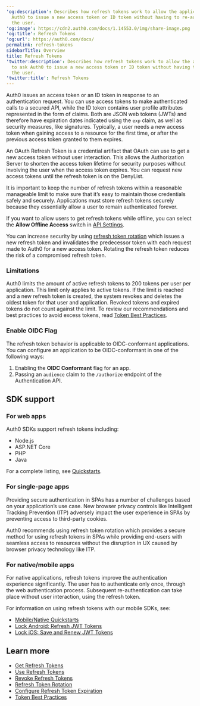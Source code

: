 ---
'og:description': Describes how refresh tokens work to allow the application to ask
  Auth0 to issue a new access token or ID token without having to re-authenticate
  the user.
'og:image': https://cdn2.auth0.com/docs/1.14553.0/img/share-image.png
'og:title': Refresh Tokens
'og:url': https://auth0.com/docs/
permalink: refresh-tokens
sidebarTitle: Overview
title: Refresh Tokens
'twitter:description': Describes how refresh tokens work to allow the application
  to ask Auth0 to issue a new access token or ID token without having to re-authenticate
  the user.
'twitter:title': Refresh Tokens
---
Auth0 issues an <Tooltip tip="Access Token: Authorization credential, in the form of an opaque string or JWT, used to access an API." cta="View Glossary" href="/docs/glossary?term=access+token">access token</Tooltip> or an <Tooltip tip="Access Token: Authorization credential, in the form of an opaque string or JWT, used to access an API." cta="View Glossary" href="/docs/glossary?term=ID+token">ID token</Tooltip> in response to an authentication request. You can use access tokens to make authenticated calls to a secured API, while the ID token contains user profile attributes represented in the form of claims. Both are <Tooltip tip="ID Token: Credential meant for the client itself, rather than for accessing a resource." cta="View Glossary" href="/docs/glossary?term=JSON+web+tokens">JSON web tokens</Tooltip> (JWTs) and therefore have expiration dates indicated using the `exp` claim, as well as security measures, like signatures. Typically, a user needs a new access token when gaining access to a resource for the first time, or after the previous access token granted to them expires.

An <Tooltip tip="OAuth 2.0: Authorization framework that defines authorization protocols and workflows." cta="View Glossary" href="/docs/glossary?term=OAuth">OAuth</Tooltip> <Tooltip tip="OAuth 2.0: Authorization framework that defines authorization protocols and workflows." cta="View Glossary" href="/docs/glossary?term=Refresh+Token">Refresh Token</Tooltip> is a credential artifact that OAuth can use to get a new access token without user interaction. This allows the <Tooltip tip="Authorization Server: Centralized server that contributes to defining the boundaries of a user’s access. For example, your authorization server can control the data, tasks, and features available to a user." cta="View Glossary" href="/docs/glossary?term=Authorization+Server">Authorization Server</Tooltip> to shorten the access token lifetime for security purposes without involving the user when the access token expires. You can request new access tokens until the refresh token is on the DenyList.

It is important to keep the number of refresh tokens within a reasonable manageable limit to make sure that it’s easy to maintain those credentials safely and securely. Applications must store refresh tokens securely because they essentially allow a user to remain authenticated forever.

<Card title="Offline access">

If you want to allow users to get refresh tokens while offline, you can select the **Allow Offline Access** switch in [API Settings](/docs/get-started/apis/api-settings).

</Card>

You can increase security by using [refresh token rotation](/docs/secure/tokens/refresh-tokens/refresh-token-rotation) which issues a new refresh token and invalidates the predecessor token with each request made to Auth0 for a new access token. Rotating the refresh token reduces the risk of a compromised refresh token.

### Limitations

Auth0 limits the amount of active refresh tokens to 200 tokens per user per application. This limit only applies to active tokens. If the limit is reached and a new refresh token is created, the system revokes and deletes the oldest token for that user and application. Revoked tokens and expired tokens do not count against the limit. To review our recommendations and best practices to avoid excess tokens, read [Token Best Practices](/docs/secure/tokens/token-best-practices).

### Enable OIDC Flag

The refresh token behavior is applicable to OIDC-conformant applications. You can configure an application to be OIDC-conformant in one of the following ways:

1. Enabling the **OIDC Conformant** flag for an app.
2. Passing an `audience` claim to the `/authorize` endpoint of the Authentication API.

## SDK support

### For web apps

Auth0 SDKs support refresh tokens including:

* Node.js
* ASP.NET Core
* PHP
* Java

For a complete listing, see [Quickstarts](/docs/quickstart/webapp).

### For single-page apps

Providing secure authentication in SPAs has a number of challenges based on your application’s use case. New browser privacy controls like Intelligent Tracking Prevention (ITP) adversely impact the user experience in SPAs by preventing access to third-party cookies.

Auth0 recommends using <Tooltip tip="Refresh Token Rotation: Strategy of frequently replacing refresh tokens to minimize vulnerability. With refresh token rotation, every time your application exchanges a refresh token to get a new access token, Auth0 also returns a new refresh token." cta="View Glossary" href="/docs/glossary?term=refresh+token+rotation">refresh token rotation</Tooltip> which provides a secure method for using refresh tokens in SPAs while providing end-users with seamless access to resources without the disruption in UX caused by browser privacy technology like ITP.

### For native/mobile apps

For native applications, refresh tokens improve the authentication experience significantly. The user has to authenticate only once, through the web authentication process. Subsequent re-authentication can take place without user interaction, using the refresh token.

For information on using refresh tokens with our mobile SDKs, see:

* [Mobile/Native Quickstarts](/docs/quickstart/native)
* [Lock Android: Refresh JWT Tokens](/docs/libraries/lock-android/lock-android-refresh-jwt)
* [Lock iOS: Save and Renew JWT Tokens](/docs/libraries/auth0-swift/auth0-swift-save-and-renew-tokens)

## Learn more

* [Get Refresh Tokens](/docs/secure/tokens/refresh-tokens/get-refresh-tokens)
* [Use Refresh Tokens](/docs/secure/tokens/refresh-tokens/use-refresh-tokens)
* [Revoke Refresh Tokens](/docs/secure/tokens/refresh-tokens/revoke-refresh-tokens)
* [Refresh Token Rotation](/docs/secure/tokens/refresh-tokens/refresh-token-rotation)
* [Configure Refresh Token Expiration](/docs/secure/tokens/refresh-tokens/configure-refresh-token-expiration)
* [Token Best Practices](/docs/secure/tokens/token-best-practices)